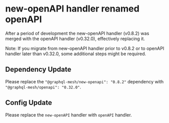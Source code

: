 
# new-openAPI handler renamed openAPI

After a period of development the new-openAPI handler (v0.8.2) was merged with the openAPI handler (v0.32.0), effectively replacing it.

<Callout>
  Note: If you migrate from new-openAPI handler prior to v0.8.2 or to openAPI handler later than v0.32.0, some
  additional steps might be required.
</Callout>

## Dependency Update

Please replace the `"@graphql-mesh/new-openapi": "0.8.2"` dependency with `"@graphql-mesh/openapi": "0.32.0"`.

## Config Update

Please replace the `new-openAPI` handler with `openAPI` handler.
